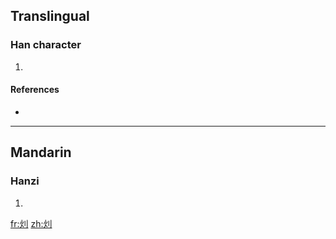 ==Translingual==

===Han character===
{{Han char|rn=86|rad=火|as=02|sn=6|four=|canj=火中弓 (FLN)}}

# {{defn|Han|sort=火02}}

====References====
* {{Han ref|kx=0666.020|dkj=18862|dj=1075.090|hdz=32188.060|uh=7072|ud=28786}}

----

==Mandarin==

===Hanzi===
{{cmn-hanzi|pin=[[xiāo]] ([[xiao1]])|wg=hsiao<sup>1</sup>}}

# {{defn|Mandarin|sort=火02}}

[[fr:灲]]
[[zh:灲]]